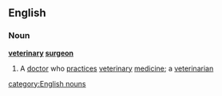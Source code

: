 ==English==
===Noun===
'''[[veterinary]] [[surgeon]]'''
#A [[doctor]] who [[practices]] [[veterinary]] [[medicine]]; a [[veterinarian]]
[[category:English nouns]]
